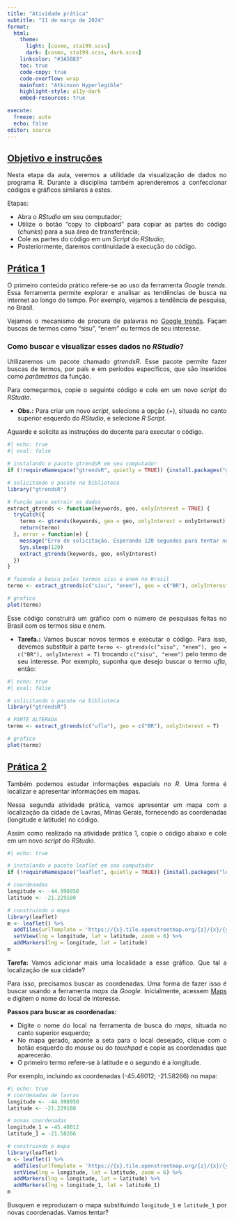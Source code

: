 ---
title: "Atividade prática"
subtitle: "11 de março de 2024"
format:
  html:
    theme:
      light: [cosmo, sta199.scss]
      dark: [cosmo, sta199.scss, dark.scss]
    linkcolor: "#3A5883" 
    toc: true
    code-copy: true
    code-overflow: wrap
    mainfont: "Atkinson Hyperlegible"
    highlight-style: a11y-dark
    embed-resources: true

execute:
  freeze: auto
  echo: false
editor: source
---

## [Objetivo e instruções]{.underline}

::: {style="text-align: justify;"}
Nesta etapa da aula, veremos a utilidade da visualização de dados no programa R. Durante a disciplina também aprenderemos a confeccionar códigos e gráficos similares a estes.

Etapas:

-   Abra o *RStudio* em seu computador;
-   Utilize o botão "copy to clipboard" para copiar as partes do código (*chunks*) para a sua área de transferência;
-   Cole as partes do código em um *Script* do *RStudio*;\
-   Posteriormente, daremos continuidade à execução do código.
:::


## [Prática 1]{.underline}
::: {style="text-align: justify;"}
O primeiro conteúdo prático refere-se ao uso da ferramenta *Google trends*. Essa ferramenta permite explorar e analisar as tendências de busca na internet ao longo do tempo. Por exemplo, vejamos a tendência de pesquisa, no Brasil.
 
```{=html}
<script type="text/javascript" src="https://ssl.gstatic.com/trends_nrtr/3620_RC01/embed_loader.js"></script> <script type="text/javascript"> trends.embed.renderWidget("dailytrends", "", {"geo":"BR","guestPath":"https://trends.google.com:443/trends/embed/"}); </script>
```


Vejamos o mecanismo de procura de palavras no [Google trends](https://trends.google.com/trends/){target="_blank"}. Façam buscas de termos como "sisu", "enem" ou termos de seu interesse. 
:::

### Como buscar e visualizar esses dados no *RStudio*?
::: {style="text-align: justify;"}
Utilizaremos um pacote chamado *gtrendsR*. Esse pacote permite fazer buscas de termos, por país e em períodos específicos, que são inseridos como *parâmetros* da função. 

Para começarmos, copie o seguinte código e cole em um novo *script* do *RStudio*. 

- <b>Obs.:</b> Para criar um novo *script*, selecione a opção (+), situada no canto superior esquerdo do *RStudio*, e selecione *R Script*.

Aguarde e solicite as instruções do docente para executar o código.

```{r,warning=FALSE,fig.align='center'}
#| echo: true
#| eval: false

# instalando o pacote gtrendsR em seu computador
if (!requireNamespace("gtrendsR", quietly = TRUE)) {install.packages("gtrendsR")}

# solicitando o pacote na biblioteca
library("gtrendsR")

# Função para extrair os dados
extract_gtrends <- function(keywords, geo, onlyInterest = TRUE) {
  tryCatch({
    termo <- gtrends(keywords, geo = geo, onlyInterest = onlyInterest)
    return(termo)
  }, error = function(e) {
    message("Erro de solicitação. Esperando 120 segundos para tentar novamente.")
    Sys.sleep(120)
    extract_gtrends(keywords, geo, onlyInterest)
  })
}

# fazendo a busca pelos termos sisu e enem no Brasil
termo <- extract_gtrends(c("sisu", "enem"), geo = c("BR"), onlyInterest = T)

# grafico
plot(termo)
```

Esse código construirá um gráfico com o número de pesquisas feitas no Brasil com os termos sisu e enem.

- <b>Tarefa.:</b> Vamos buscar novos termos e executar o código. Para isso, devemos substituir a parte `termo <- gtrends(c("sisu", "enem"), geo = c("BR"), onlyInterest = T)` trocando `c("sisu", "enem")` pelo termo de seu interesse. Por exemplo, suponha que desejo buscar o termo *ufla*, então:

```{r,warning=FALSE,fig.align='center',eval=FALSE}
#| echo: true
#| eval: false

# solicitando o pacote na biblioteca
library("gtrendsR")

# PARTE ALTERADA
termo <- extract_gtrends(c("ufla"), geo = c("BR"), onlyInterest = T)

# grafico
plot(termo)
```
:::


## [Prática 2]{.underline}
::: {style="text-align: justify;"}
Também podemos estudar informações espaciais no *R*. Uma forma é localizar e apresentar informações em mapas.

Nessa segunda atividade prática, vamos apresentar um mapa com a localização da cidade de Lavras, Minas Gerais, fornecendo as coordenadas (longitude e latitude) no código. 

Assim como realizado na atividade prática 1, copie o código abaixo e cole em um novo *script* do *RStudio*.  

:::

```{r}
#| echo: true

# instalando o pacote leaflet em seu computador
if (!requireNamespace("leaflet", quietly = TRUE)) {install.packages("leaflet")}

# coordenadas
longitude <- -44.998950
latitude <- -21.229180

# construindo o mapa
library(leaflet)
m <- leaflet() %>%
  addTiles(urlTemplate = 'https://{s}.tile.openstreetmap.org/{z}/{x}/{y}.png') %>%
  setView(lng = longitude, lat = latitude, zoom = 6) %>%
  addMarkers(lng = longitude, lat = latitude)
m
```

::: {style="text-align: justify;"}

<b>Tarefa:</b> Vamos adicionar mais uma localidade a esse gráfico. Que tal a localização de sua cidade?

Para isso, precisamos buscar as coordenadas. Uma forma de fazer isso é buscar usando a ferramenta *maps* da *Google*. Inicialmente, acessem [Maps](https://maps.google.com/){target="_blank"} e digitem o nome do local de interesse. 

<b>Passos para buscar as coordenadas:</b>

- Digite o nome do local na ferramenta de busca do *maps*, situada no canto superior esquerdo;
- No mapa gerado, aponte a seta para o local desejado, clique com o botão esquerdo do *mouse* ou do *touchpad* e copie as coordenadas que aparecerão.
- O primeiro termo refere-se à latitude e o segundo é a longitude.


Por exemplo, incluindo as coordenadas (-45.48012; -21.58266) no mapa:



```{r}
#| echo: true
# coordenadas de lavras
longitude <- -44.998950
latitude <- -21.229180

# novas coordenadas
longitude_1 = -45.48012
latitude_1 = -21.58266

# construindo o mapa
library(leaflet)
m <- leaflet() %>%
  addTiles(urlTemplate = 'https://{s}.tile.openstreetmap.org/{z}/{x}/{y}.png') %>%
  setView(lng = longitude, lat = latitude, zoom = 6) %>%
  addMarkers(lng = longitude, lat = latitude) %>%
  addMarkers(lng = longitude_1, lat = latitude_1)
m
```

Busquem e reproduzam o mapa substituindo `longitude_1` e `latitude_1` por novas coordenadas. Vamos tentar?
:::
